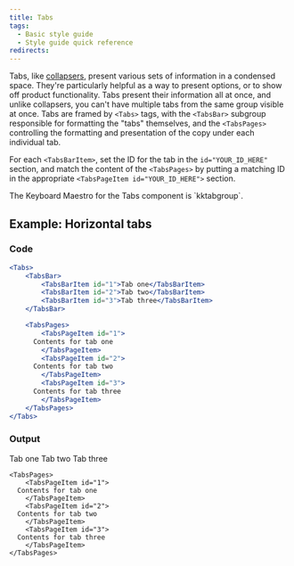 ```yaml
---
title: Tabs
tags:
  - Basic style guide
  - Style guide quick reference
redirects:
---
```


Tabs, like [collapsers](/docs/style-guide/structure/collapsers/), present various sets of information in a condensed space. They're particularly helpful as a way to present options, or to show off product functionality. Tabs present their information all at once, and unlike collapsers, you can't have multiple tabs from the same group visible at once. Tabs are framed by `<Tabs>` tags, with the `<TabsBar>` subgroup responsible for formatting the "tabs" themselves, and the `<TabsPages>` controlling the formatting and presentation of the copy under each individual tab. 

For each `<TabsBarItem>`, set the ID for the tab in the `id="YOUR_ID_HERE"` section, and match the content of the `<TabsPages>` by putting a matching ID in the appropriate `<TabsPageItem id="YOUR_ID_HERE">` section.

<Callout variant="tip">
The Keyboard Maestro for the Tabs component is `kktabgroup`.
</Callout>

## Example: Horizontal tabs

### Code

```jsx
<Tabs>
	<TabsBar>
		<TabsBarItem id="1">Tab one</TabsBarItem>
		<TabsBarItem id="2">Tab two</TabsBarItem>
		<TabsBarItem id="3">Tab three</TabsBarItem>
	</TabsBar>

	<TabsPages>
		<TabsPageItem id="1">
      Contents for tab one
		</TabsPageItem>
		<TabsPageItem id="2">
      Contents for tab two
		</TabsPageItem>
		<TabsPageItem id="3">
      Contents for tab three
		</TabsPageItem>
	</TabsPages>
</Tabs>
```

### Output

<Tabs>
	<TabsBar>
		<TabsBarItem id="1">Tab one</TabsBarItem>
		<TabsBarItem id="2">Tab two</TabsBarItem>
		<TabsBarItem id="3">Tab three</TabsBarItem>
	</TabsBar>

	<TabsPages>
		<TabsPageItem id="1">
      Contents for tab one
		</TabsPageItem>
		<TabsPageItem id="2">
      Contents for tab two
		</TabsPageItem>
		<TabsPageItem id="3">
      Contents for tab three
		</TabsPageItem>
	</TabsPages>
</Tabs>

